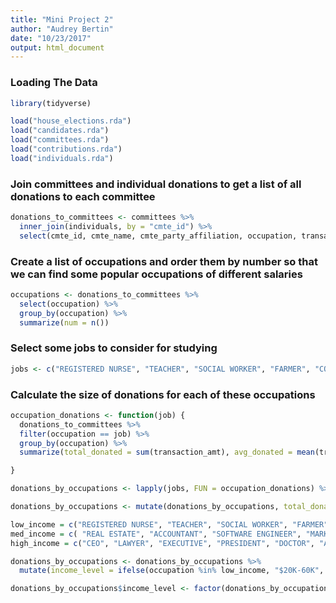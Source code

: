 ```yaml
---
title: "Mini Project 2"
author: "Audrey Bertin"
date: "10/23/2017"
output: html_document
---
```

### Loading The Data

```r
library(tidyverse)

load("house_elections.rda")
load("candidates.rda")
load("committees.rda")
load("contributions.rda")
load("individuals.rda")
```

### Join committees and individual donations to get a list of all donations to each committee
```r

donations_to_committees <- committees %>% 
  inner_join(individuals, by = "cmte_id") %>%
  select(cmte_id, cmte_name, cmte_party_affiliation, occupation, transaction_amt)

```


### Create a list of occupations and order them by number so that we can find some popular occupations of different salaries
```r
occupations <- donations_to_committees %>%
  select(occupation) %>%
  group_by(occupation) %>%
  summarize(num = n())

```


### Select some jobs to consider for studying
```r

jobs <- c("REGISTERED NURSE", "TEACHER", "SOCIAL WORKER", "FARMER", "CONSTRUCTION", "RANCHER", "REAL ESTATE", "ACCOUNTANT", "SOFTWARE ENGINEER", "MARKETING", "CONSULTANT", "CONTRACTOR", "CEO", "LAWYER", "EXECUTIVE", "PRESIDENT", "DOCTOR", "ANESTHESIOLOGIST")

```

### Calculate the size of donations for each of these occupations

```r

occupation_donations <- function(job) {
  donations_to_committees %>%
  filter(occupation == job) %>%
  group_by(occupation) %>%
  summarize(total_donated = sum(transaction_amt), avg_donated = mean(transaction_amt), median_donation = median(transaction_amt), num_donations = n())

}

donations_by_occupations <- lapply(jobs, FUN = occupation_donations) %>% bind_rows()

donations_by_occupations <- mutate(donations_by_occupations, total_donated_millions = total_donated/1000000)

low_income = c("REGISTERED NURSE", "TEACHER", "SOCIAL WORKER", "FARMER", "CONSTRUCTION", "RANCHER")
med_income = c( "REAL ESTATE", "ACCOUNTANT", "SOFTWARE ENGINEER", "MARKETING", "CONSULTANT", "CONTRACTOR")
high_income = c("CEO", "LAWYER", "EXECUTIVE", "PRESIDENT", "DOCTOR", "ANESTHESIOLOGIST")

donations_by_occupations <- donations_by_occupations %>% 
  mutate(income_level = ifelse(occupation %in% low_income, "$20K-60K", ifelse(occupation %in% med_income, "$60k-100k", "$100K +")))

donations_by_occupations$income_level <- factor(donations_by_occupations$income_level, levels = c("$20K-60K", "$60k-100k", "$100K +"))


```



